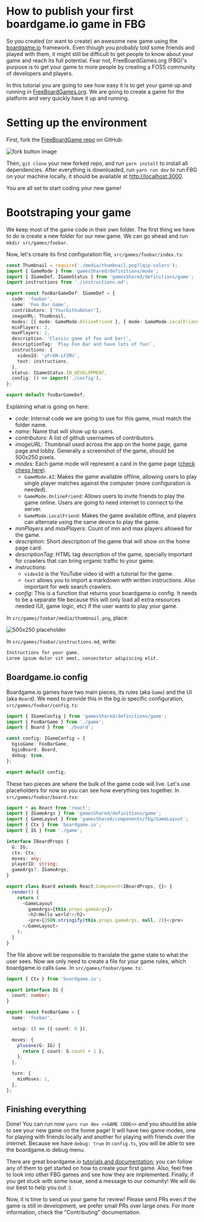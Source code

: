
<Meta title="Documentation/Getting Started/Adding a new game" />

# How to publish your first boardgame.io game in FBG

So you created (or want to create) an awesome new game using the [boardgame.io](https://boardgame.io) framework. Even though you probably told some friends and played with them, it might still be difficult to get people to know about your game and reach its full potential. Fear not, FreeBoardGames.org (FBG)'s purpose is to get your game to more people by creating a FOSS community of developers and players.

In this tutorial you are going to see how easy it is to get your game up and running in [FreeBoardGames.org](https://www.freeboardgame.org). We are going to create a game for the platform and very quickly have it up and running.

# Setting up the environment

First, fork the [FreeBoardGame repo](https://github.com/freeboardgames/FreeBoardGames.org) on GitHub:

![fork button image](https://github-images.s3.amazonaws.com/help/bootcamp/Bootcamp-Fork.png)

Then, `git clone` your new forked repo, and run `yarn install` to install all dependencies. After everything is downloaded, run `yarn run dev` to run FBG on your machine locally, it should be available at [http://localhost:3000](http://localhost:3000/).

You are all set to start coding your new game!

# Bootstraping your game

We keep most of the game code in their own folder. The first thing we have to do is create a new folder for our new game. We can go ahead and run `mkdir src/games/foobar`.

Now, let's create its first configuration file, `src/games/foobar/index.ts`:

```typescript
const Thumbnail = require('./media/thumbnail.png?lqip-colors');
import { GameMode } from 'gamesShared/definitions/mode';
import { IGameDef, IGameStatus } from 'gamesShared/definitions/game';
import instructions from './instructions.md';

export const fooBarGameDef: IGameDef = {
  code: 'foobar',
  name: 'Foo Bar Game',
  contributors: ['YourGithubUser'],
  imageURL: Thumbnail,
  modes: [{ mode: GameMode.OnlineFriend }, { mode: GameMode.LocalFriend }],
  minPlayers: 2,
  maxPlayers: 2,
  description: 'Classic game of foo and bar!',
  descriptionTag: `Play Foo Bar and have lots of fun!`,
  instructions: {
    videoId: 'yFrAN-LFZRU',
    text: instructions,
  },
  status: IGameStatus.IN_DEVELOPMENT,
  config: () => import('./config'),
};

export default fooBarGameDef;
```

Explaining what is going on here:

- _code_: Internal code we are going to use for this game, must match the folder name.
- _name_: Name that will show up to users.
- _contributors_: A list of github usernames of contributors.
- _imageURL_: Thumbnail used across the app on the home page, game page and lobby. Generally a screenshot of the game, should be 500x250 pixels.
- _modes_: Each game mode will represent a card in the game page ([check chess here](https://www.freeboardgames.org/play/chess)).
  - `GameMode.AI`: Makes the game available offline, allowing users to play single player matches against the computer (more configuration is needed).
  - `GameMode.OnlineFriend`: Allows users to invite friends to play the game online. Users are going to need internet to connect to the server.
  - `GameMode.LocalFriend`: Makes the game available offline, and players can alternate using the same device to play the game.
- _minPlayers_ and _maxPlayers_: Count of min and max players allowed for the game.
- _description_: Short description of the game that will show on the home page card.
- _descriptionTag_: HTML tag description of the game, specially important for crawlers that can bring organic traffic to your game.
- _instructions_:
  - `videoId` is the YouTube video id with a tutorial for the game.
  - `text` allows you to import a markdown with written instructions. Also important for web search crawlers.
- _config_: This is a function that returns your boardgame.io config. It needs to be a separate file because this will only load all extra resources needed (UI, game logic, etc) if the user wants to play your game.

In `src/games/foobar/media/thumbnail.png`, place:

![500x250 placeholder](http://www.biotoday.bio/wp-content/uploads/sites/2/2016/01/500x250.png)

In `src/games/foobar/instructions.md`, write:

```markdown
Instructions for your game.
Lorem ipsum dolor sit amet, consectetur adipiscing elit.
```

## Boardgame.io config

Boardgame.io games have two main pieces, its rules (aka `Game`) and the UI (aka `Board`). We need to provide this in the bg.io specific configuration, `src/games/foobar/config.ts`:

```typescript
import { IGameConfig } from 'gamesShared/definitions/game';
import { FooBarGame } from './game';
import { Board } from './board';

const config: IGameConfig = {
  bgioGame: FooBarGame,
  bgioBoard: Board,
  debug: true,
};

export default config;
```

These two pieces are where the bulk of the game code will live. Let's use placeholders for now so you can see how everything ties together. In `src/games/foobar/board.tsx`:

```typescript
import * as React from 'react';
import { IGameArgs } from 'gamesShared/definitions/game';
import { GameLayout } from 'gamesShared/components/fbg/GameLayout';
import { Ctx } from 'boardgame.io';
import { IG } from './game';

interface IBoardProps {
  G: IG;
  ctx: Ctx;
  moves: any;
  playerID: string;
  gameArgs?: IGameArgs;
}

export class Board extends React.Component<IBoardProps, {}> {
  render() {
    return (
      <GameLayout
        gameArgs={this.props.gameArgs}>
        <h2>Hello world!</h2>
        <pre>{JSON.stringify(this.props.gameArgs, null, 2)}</pre>
      </GameLayout>
    );
  }
}
```

The file above will be responsible to translate the game state to what the user sees. Now we only need to create a file for your game rules, which boardgame.io calls `Game`. In `src/games/foobar/game.ts`:

```typescript
import { Ctx } from 'boardgame.io';

export interface IG {
  count: number;
}

export const FooBarGame = {
  name: 'foobar',

  setup: () => ({ count: 0 }),

  moves: {
    plusone(G: IG) {
      return { count: G.count + 1 };
    },
  },

  turn: {
    minMoves: 1,
  },
};
```

## Finishing everything

Done! You can run now `yarn run dev <<GAME CODE>>` and you should be able to see your new game on the home page! It will have two game modes, one for playing with friends locally and another for playing with friends over the internet. Because we have `debug: true` in `config.ts`, you will be able to see the boardgame.io debug menu.

There are great boardgame.io [tutorials and documentation](https://boardgame.io/#/tutorial); you can follow any of them to get started on how to create your first game. Also, feel free to look into other FBG games and see how they are implemented. Finally, if you get stuck with some issue, send a message to our comunity! We will do our best to help you out :).

Now, it is time to send us your game for review! Please send PRs even if the game is still in development, we prefer small PRs over large ones. For more information, check the "Contributing" documentation.
